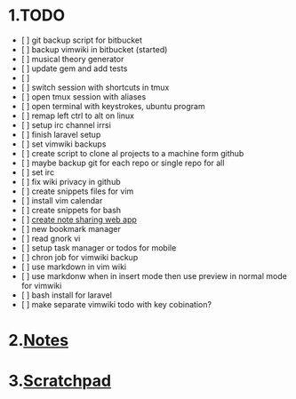 = 1.TODO =
* [ ] git backup script for bitbucket
* [ ] backup vimwiki in bitbucket (started)
* [ ] musical theory generator
* [ ] update gem and add tests
* [ ]
* [ ] switch session with shortcuts in tmux
* [ ] open tmux session with aliases
* [ ] open terminal with keystrokes, ubuntu program
* [ ] remap left ctrl to alt on linux
* [ ] setup irc channel irrsi
* [ ] finish laravel setup
* [ ] set vimwiki backups
* [ ] create script to clone al projects to a machine form github
* [ ] maybe backup git for each repo or single repo for all
* [ ] set irc
* [ ] fix wiki privacy in github
* [ ] create snippets files for vim
* [ ] install vim calendar
* [ ] create snippets for bash
* [ ] [[create note sharing web app]]
* [ ] new bookmark manager
* [ ] read gnork vi
* [ ] setup task manager or todos for mobile
* [ ] chron job for vimwiki backup
* [ ] use markdown in vim wiki
* [ ] use markdonw when in insert mode then use preview in normal mode for vimwiki
* [ ] bash install for laravel
* [ ] make separate vimwiki todo with key cobination?

= 2.[[Notes]] =

= 3.[[Scratchpad]] =
